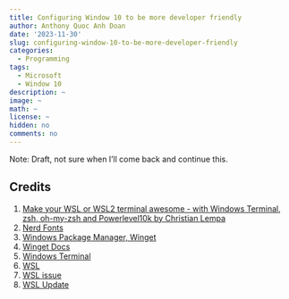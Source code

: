 ```yaml
---
title: Configuring Window 10 to be more developer friendly
author: Anthony Quoc Anh Doan
date: '2023-11-30'
slug: configuring-window-10-to-be-more-developer-friendly
categories:
  - Programming
tags:
  - Microsoft
  - Window 10
description: ~
image: ~
math: ~
license: ~
hidden: no 
comments: no 
---
```


Note: Draft, not sure when I'll come back and continue this.


## Credits

1. [Make your WSL or WSL2 terminal awesome - with Windows Terminal, zsh, oh-my-zsh and Powerlevel10k by Christian Lempa](https://www.youtube.com/watch?v=235G6X5EAvM&t=9s)
2. [Nerd Fonts](https://www.nerdfonts.com/font-downloads)
3. [Windows Package Manager, Winget](https://en.wikipedia.org/wiki/Windows_Package_Manager)
4. [Winget Docs](https://learn.microsoft.com/en-us/windows/package-manager/#windows-package-manager-for-developers)
5. [Windows Terminal](https://devblogs.microsoft.com/commandline/introducing-windows-terminal/)
6. [WSL](https://learn.microsoft.com/en-us/windows/wsl/install)
7. [WSL issue](https://github.com/microsoft/WSL/issues/5663)
8. [WSL Update](https://github.com/microsoft/WSL/issues/5393)